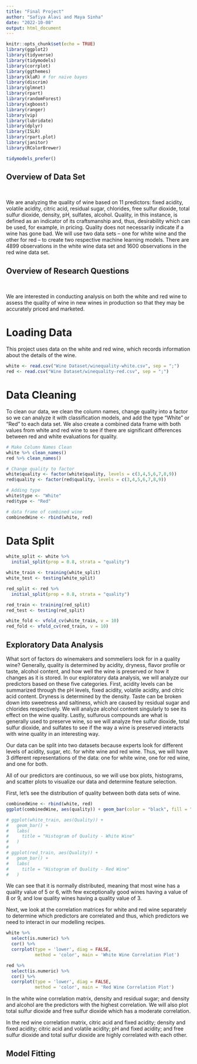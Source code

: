 ```yaml
---
title: "Final Project"
author: "Safiya Alavi and Maya Sinha"
date: "2022-10-08"
output: html_document
---
```


```r
knitr::opts_chunk$set(echo = TRUE)
library(ggplot2)
library(tidyverse)
library(tidymodels)
library(corrplot)
library(ggthemes)
library(klaR) # for naive bayes
library(discrim)
library(glmnet)
library(rpart)
library(randomForest)
library(xgboost)
library(ranger)
library(vip)
library(lubridate)
library(dplyr)
library(ISLR)
library(rpart.plot)
library(janitor)
library(RColorBrewer)

tidymodels_prefer()
```

## Overview of Data Set

<br> 

We are analyzing the quality of wine based on 11 predictors: fixed acidity, volatile acidity, citric acid, residual sugar, chlorides, free sulfur dioxide, total sulfur dioxide, density, pH, sulfates, alcohol. Quality, in this instance, is defined as an indicator of its craftsmanship and, thus, desirability which can be used, for example, in pricing. Quality does not necessarily indicate if a wine has gone bad. We will use two data sets -- one for white wine and the other for red -- to create two respective machine learning models. There are 4899 observations in the white wine data set and 1600 observations in the red wine data set. 


## Overview of Research Questions 

<br>

We are interested in conducting analysis on both the white and red wine to assess the quality of wine in new wines in production so that they may be accurately priced and marketed.  


# Loading Data  
This project uses data on the white and red wine, which records information about the details of the wine. 

```r

white <- read.csv("Wine Dataset/winequality-white.csv", sep = ";")
red <- read.csv("Wine Dataset/winequality-red.csv", sep = ";")
```


# Data Cleaning 

To clean our data, we clean the column names, change quality into a factor so we can analyze it with classification models, and add the type "White" or "Red" to each data set. We also create a combined data frame with both values from white and red wine to see if there are significant differences between red and white evaluations for quality.  

```r
# Make Column Names Clean 
white %>% clean_names()
red %>% clean_names()

# Change quality to factor
white$quality <- factor(white$quality, levels = c(3,4,5,6,7,8,9))
red$quality <- factor(red$quality, levels = c(3,4,5,6,7,8,9))

# Adding type
white$type <- "White"
red$type <- "Red"

# data frame of combined wine
combinedWine <- rbind(white, red)
```

# Data Split

```r
white_split <- white %>% 
  initial_split(prop = 0.8, strata = "quality")

white_train <- training(white_split)
white_test <- testing(white_split)

red_split <- red %>% 
  initial_split(prop = 0.8, strata = "quality")

red_train <- training(red_split)
red_test <- testing(red_split)

white_fold <- vfold_cv(white_train, v = 10)
red_fold <- vfold_cv(red_train, v = 10)
```

## Exploratory Data Analysis

What sort of factors do winemakers and sommeliers look for in a quality wine? Generally, quality is determined by acidity, dryness, flavor profile or taste, alcohol content, and how well the wine is preserved or how it changes as it is stored. In our exploratory data analysis, we will analyze our predictors based on these five categories. First, acidity levels can be summarized through the pH levels, fixed acidity, volatile acidity, and citric acid content. Dryness is determined by the density. Taste can be broken down into sweetness and saltiness, which are caused by residual sugar and chlorides respectively. We will analyze alcohol content singularly to see its effect on the wine quality. Lastly, sulfurous compounds are what is generally used to preserve wine, so we will analyze free sulfur dioxide, total sulfur dioxide, and sulfates to see if the way a wine is preserved interacts with wine quality in an interesting way.

Our data can be split into two datasets because experts look for different levels of acidity, sugar, etc. for white wine and red wine. Thus, we will have 3 different representations of the data: one for white wine, one for red wine, and one for both. 

All of our predictors are continuous, so we will use box plots, histograms, and scatter plots to visualize our data and determine feature selection.

First, let's see the distribution of quality between both data sets of wine. 
 
```r
combinedWine <- rbind(white, red)
ggplot(combinedWine, aes(quality)) + geom_bar(color = "black", fill = "pink") + labs(title = "Histogram of Quality - Total Wine") + xlab("Quality of Wine") + ylab("Count") 
```
```r
# ggplot(white_train, aes(Quality)) +
#   geom_bar() +
#   labs(
#     title = "Histogram of Quality - White Wine"
#   )
# 
# ggplot(red_train, aes(Quality)) +
#   geom_bar() +
#   labs(
#     title = "Histogram of Quality - Red Wine"
#   )
```

We can see that it is normally distributed, meaning that most wine has a quality value of 5 or 6, with few exceptionally good wines having a value of 8 or 9, and low quality wines having a quality value of 3. 

Next, we look at the correlation matrices for white and red wine separately to determine which predictors are correlated and thus, which predictors we need to interact in our modelling recipes. 

```r
white %>% 
  select(is.numeric) %>% 
  cor() %>% 
  corrplot(type = 'lower', diag = FALSE, 
           method = 'color', main = 'White Wine Correlation Plot')

red %>% 
  select(is.numeric) %>% 
  cor() %>% 
  corrplot(type = 'lower', diag = FALSE, 
           method = 'color', main = 'Red Wine Correlation Plot')
```

In the white wine correlation matrix, density and residual sugar; and density and alcohol are the predictors with the highest correlation. We will also plot total sulfur dioxide and free sulfur dioxide which has a moderate correlation.

In the red wine correlation matrix, citric acid and fixed acidity; density and fixed acidity; citric acid and volatile acidity; pH and fixed acidity; and free sulfur dioxide and total sulfur dioxide are highly correlated with each other.  




## Model Fitting
